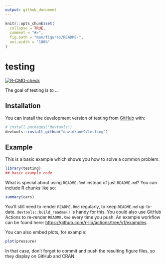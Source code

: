 ```yaml
---
output: github_document
---
```


<!-- README.md is generated from README.Rmd. Please edit that file -->

```r
knitr::opts_chunk$set(
  collapse = TRUE,
  comment = "#>",
  fig.path = "man/figures/README-",
  out.width = "100%"
)
```

# testing

  <!-- badges: start -->
  [![R-CMD-check](https://github.com/davidkane9/testing/actions/workflows/R-CMD-check.yaml/badge.svg)](https://github.com/davidkane9/testing/actions/workflows/R-CMD-check.yaml)
  <!-- badges: end -->

The goal of testing is to ...

## Installation

You can install the development version of testing from [GitHub](https://github.com/) with:

``` r
# install.packages("devtools")
devtools::install_github("davidkane9/testing")
```

## Example

This is a basic example which shows you how to solve a common problem:

```r
library(testing)
## basic example code
```

What is special about using `README.Rmd` instead of just `README.md`? You can include R chunks like so:

```r
summary(cars)
```

You'll still need to render `README.Rmd` regularly, to keep `README.md` up-to-date. `devtools::build_readme()` is handy for this. You could also use GitHub Actions to re-render `README.Rmd` every time you push. An example workflow can be found here: <https://github.com/r-lib/actions/tree/v1/examples>.

You can also embed plots, for example:

```r
plot(pressure)
```

In that case, don't forget to commit and push the resulting figure files, so they display on GitHub and CRAN.
